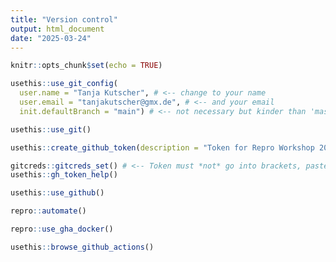 ```yaml
---
title: "Version control"
output: html_document
date: "2025-03-24"
---
```


```r
knitr::opts_chunk$set(echo = TRUE)
```

```r
usethis::use_git_config(
  user.name = "Tanja Kutscher", # <-- change to your name
  user.email = "tanjakutscher@gmx.de", # <-- and your email
  init.defaultBranch = "main") # <-- not necessary but kinder than 'master'
```

```r
usethis::use_git()
```
```r
usethis::create_github_token(description = "Token for Repro Workshop 2024")
```
```r
gitcreds::gitcreds_set() # <-- Token must *not* go into brackets, paste when asked
usethis::gh_token_help()
```
```r
usethis::use_github()
```
```r
repro::automate()
```
```r
repro::use_gha_docker()
```

```r
usethis::browse_github_actions()
```

